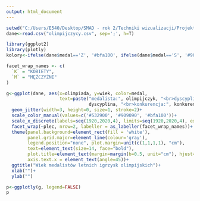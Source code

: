 ---
output: html_document
---

```{r setup, echo=FALSE, message=FALSE, warning=FALSE, out.width = '1000px', out.height = '800px'}
setwd("C:/Users/E540/Desktop/SMAD - rok 2/Techniki wizualizacji/Projekt 2 - sport")
dane<-read.csv("olimpijczycy.csv", sep=';', h=T)

library(ggplot2)
library(plotly)
kolory<-ifelse(dane$medal=='Z', '#bfa100', ifelse(dane$medal=='S', '#909090','#532900'))

facet_wrap_names <- c(
  `K` = "KOBIETY",
  `M` = "MĘŻCZYŹNI"
)

g<-ggplot(dane, aes(x=olimpiada, y=wiek, color=medal, 
                    text=paste("medalista:", olimpijczyk, "<br>dyscyplina:", 
                               dyscyplina, "<br>konkurencja:", konkurencja)))+
  geom_jitter(width=3, height=0, size=1, stroke=2)+
  scale_color_manual(values=c('#532900', '#909090', '#bfa100'))+
  scale_x_discrete(labels=seq(1920,2020,4), limits=seq(1920,2020,4), expand=c(0,3))+
  facet_wrap(~plec, nrow=2, labeller = as_labeller(facet_wrap_names))+
  theme(panel.background=element_rect(fill = 'white'), 
        panel.grid.major=element_line(colour='gray'),
        legend.position="none", plot.margin=unit(c(1,1,1,1), "cm"),
        text=element_text(size=14, face="bold"),
        plot.title=element_text(margin=margin(b=0.5, unit="cm"), hjust=0, size=20, face="bold"),
        axis.text.x = element_text(angle=45))+
  ggtitle("Wiek medalistów letnich igrzysk olimpijskich")+
  xlab("")+
  ylab("")

p<-ggplotly(g, legend=FALSE)
p

```

